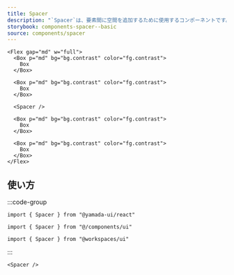```yaml
---
title: Spacer
description: "`Spacer`は、要素間に空間を追加するために使用するコンポーネントです。"
storybook: components-spacer--basic
source: components/spacer
---
```


```tsx preview
<Flex gap="md" w="full">
  <Box p="md" bg="bg.contrast" color="fg.contrast">
    Box
  </Box>

  <Box p="md" bg="bg.contrast" color="fg.contrast">
    Box
  </Box>

  <Spacer />

  <Box p="md" bg="bg.contrast" color="fg.contrast">
    Box
  </Box>

  <Box p="md" bg="bg.contrast" color="fg.contrast">
    Box
  </Box>
</Flex>
```

## 使い方

:::code-group

```tsx [package]
import { Spacer } from "@yamada-ui/react"
```

```tsx [alias]
import { Spacer } from "@/components/ui"
```

```tsx [monorepo]
import { Spacer } from "@workspaces/ui"
```

:::

```tsx
<Spacer />
```
